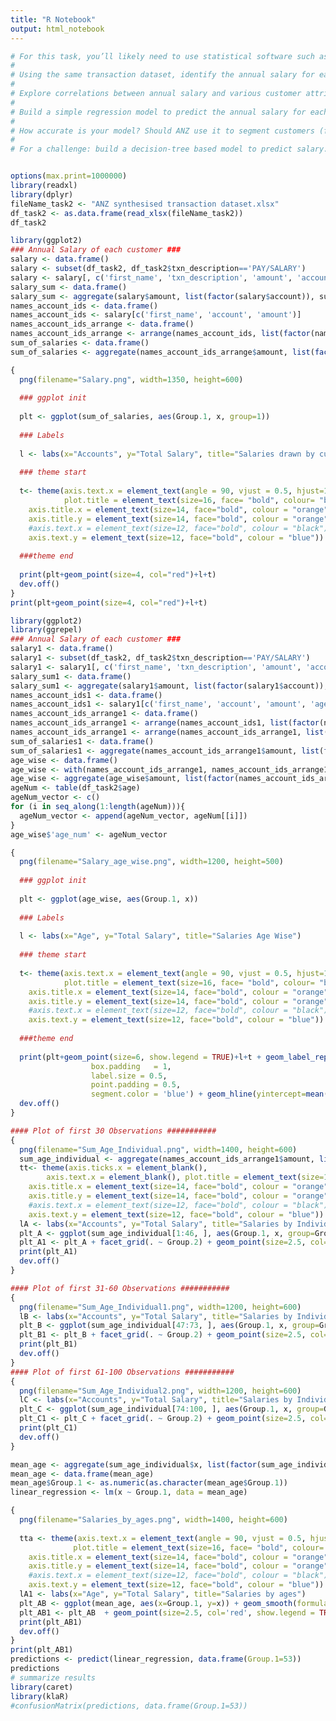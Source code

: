 ```yaml
---
title: "R Notebook"
output: html_notebook
---
```

 

```r

# For this task, you’ll likely need to use statistical software such as R, SAS, or Python.
# 
# Using the same transaction dataset, identify the annual salary for each customer
# 
# Explore correlations between annual salary and various customer attributes (e.g. age). These attributes could be those that are readily available in the data (e.g. age) or those that you construct or derive yourself (e.g. those relating to purchasing behaviour). Visualise any interesting correlations using a scatter plot.
# 
# Build a simple regression model to predict the annual salary for each customer using the attributes you identified above
# 
# How accurate is your model? Should ANZ use it to segment customers (for whom it does not have this data) into income brackets for reporting purposes?
# 
# For a challenge: build a decision-tree based model to predict salary. Does it perform better? How would you accurately test the performance of this model?


options(max.print=1000000)
library(readxl)
library(dplyr)
fileName_task2 <- "ANZ synthesised transaction dataset.xlsx"
df_task2 <- as.data.frame(read_xlsx(fileName_task2))
df_task2
```

```r
library(ggplot2)
### Annual Salary of each customer ###
salary <- data.frame()
salary <- subset(df_task2, df_task2$txn_description=='PAY/SALARY')
salary <- salary[, c('first_name', 'txn_description', 'amount', 'account')]
salary_sum <- data.frame()
salary_sum <- aggregate(salary$amount, list(factor(salary$account)), sum)
names_account_ids <- data.frame()
names_account_ids <- salary[c('first_name', 'account', 'amount')]
names_account_ids_arrange <- data.frame()
names_account_ids_arrange <- arrange(names_account_ids, list(factor(names_account_ids$account)))
sum_of_salaries <- data.frame()
sum_of_salaries <- aggregate(names_account_ids_arrange$amount, list(factor(names_account_ids_arrange$account) ), sum)

{
  png(filename="Salary.png", width=1350, height=600)
  
  ### ggplot init
  
  plt <- ggplot(sum_of_salaries, aes(Group.1, x, group=1))
  
  ### Labels
  
  l <- labs(x="Accounts", y="Total Salary", title="Salaries drawn by customers")
  
  ### theme start
  
  t<- theme(axis.text.x = element_text(angle = 90, vjust = 0.5, hjust=1, size=12, face="bold", colour = "blue"), 
            plot.title = element_text(size=16, face= "bold", colour= "brown" ),
    axis.title.x = element_text(size=14, face="bold", colour = "orange"),    
    axis.title.y = element_text(size=14, face="bold", colour = "orange"),    
    #axis.text.x = element_text(size=12, face="bold", colour = "black"), 
    axis.text.y = element_text(size=12, face="bold", colour = "blue")) 
  
  ###theme end
  
  print(plt+geom_point(size=4, col="red")+l+t)
  dev.off()
}
print(plt+geom_point(size=4, col="red")+l+t)

```
```r
library(ggplot2)
library(ggrepel)
### Annual Salary of each customer ###
salary1 <- data.frame()
salary1 <- subset(df_task2, df_task2$txn_description=='PAY/SALARY')
salary1 <- salary1[, c('first_name', 'txn_description', 'amount', 'account', 'age')]
salary_sum1 <- data.frame()
salary_sum1 <- aggregate(salary1$amount, list(factor(salary1$account)), sum)
names_account_ids1 <- data.frame()
names_account_ids1 <- salary1[c('first_name', 'account', 'amount', 'age')]
names_account_ids_arrange1 <- data.frame()
names_account_ids_arrange1 <- arrange(names_account_ids1, list(factor(names_account_ids1$account)))
names_account_ids_arrange1 <- arrange(names_account_ids_arrange1, list(factor(names_account_ids_arrange1$account)))
sum_of_salaries1 <- data.frame()
sum_of_salaries1 <- aggregate(names_account_ids_arrange1$amount, list(factor(names_account_ids_arrange1$account) ), sum)
age_wise <- data.frame()
age_wise <- with(names_account_ids_arrange1, names_account_ids_arrange1[order(age, amount),])
age_wise <- aggregate(age_wise$amount, list(factor(names_account_ids_arrange1$age)), sum)
ageNum <- table(df_task2$age)
ageNum_vector <- c()
for (i in seq_along(1:length(ageNum))){
  ageNum_vector <- append(ageNum_vector, ageNum[[i]])
}
age_wise$'age_num' <- ageNum_vector

{
  png(filename="Salary_age_wise.png", width=1200, height=500)
  
  ### ggplot init
  
  plt <- ggplot(age_wise, aes(Group.1, x))
  
  ### Labels
  
  l <- labs(x="Age", y="Total Salary", title="Salaries Age Wise")
  
  ### theme start
  
  t<- theme(axis.text.x = element_text(angle = 90, vjust = 0.5, hjust=1, size=12, face="bold", colour = "blue"), 
            plot.title = element_text(size=16, face= "bold", colour= "brown" ),
    axis.title.x = element_text(size=14, face="bold", colour = "orange"),    
    axis.title.y = element_text(size=14, face="bold", colour = "orange"),    
    #axis.text.x = element_text(size=12, face="bold", colour = "black"), 
    axis.text.y = element_text(size=12, face="bold", colour = "blue")) 
  
  ###theme end
  
  print(plt+geom_point(size=6, show.legend = TRUE)+l+t + geom_label_repel(aes(label = age_wise$age_num),
                  box.padding   = 1,
                  label.size = 0.5,
                  point.padding = 0.5,
                  segment.color = 'blue') + geom_hline(yintercept=mean(age_wise$x), show.legend = TRUE, colour='green', size=1.5))
  dev.off()
}

```

```r
#### Plot of first 30 Observations ###########
{
  png(filename="Sum_Age_Individual.png", width=1400, height=600)
  sum_age_individual <- aggregate(names_account_ids_arrange1$amount, list(factor(names_account_ids_arrange1$account), factor(names_account_ids_arrange1$age) ), sum)
  tt<- theme(axis.ticks.x = element_blank(),
        axis.text.x = element_blank(), plot.title = element_text(size=16, face= "bold", colour= "brown"), strip.text = element_text(size = 20, color = "dark green"),
    axis.title.x = element_text(size=14, face="bold", colour = "orange"),    
    axis.title.y = element_text(size=14, face="bold", colour = "orange"),    
    #axis.text.x = element_text(size=12, face="bold", colour = "black"), 
    axis.text.y = element_text(size=12, face="bold", colour = "blue"))
  lA <- labs(x="Accounts", y="Total Salary", title="Salaries by Individual Age")
  plt_A <- ggplot(sum_age_individual[1:46, ], aes(Group.1, x, group=Group.2))
  plt_A1 <- plt_A + facet_grid(. ~ Group.2) + geom_point(size=2.5, col='red') +lA + tt
  print(plt_A1)
  dev.off()
}

#### Plot of first 31-60 Observations ###########
{
  png(filename="Sum_Age_Individual1.png", width=1200, height=600)
  lB <- labs(x="Accounts", y="Total Salary", title="Salaries by Individual Age")
  plt_B <- ggplot(sum_age_individual[47:73, ], aes(Group.1, x, group=Group.2))
  plt_B1 <- plt_B + facet_grid(. ~ Group.2) + geom_point(size=2.5, col='red') + lB + tt
  print(plt_B1)
  dev.off()
}
#### Plot of first 61-100 Observations ###########
{
  png(filename="Sum_Age_Individual2.png", width=1200, height=600)
  lC <- labs(x="Accounts", y="Total Salary", title="Salaries by Individual Age")
  plt_C <- ggplot(sum_age_individual[74:100, ], aes(Group.1, x, group=Group.2))
  plt_C1 <- plt_C + facet_grid(. ~ Group.2) + geom_point(size=2.5, col='red') + lC + tt
  print(plt_C1)
  dev.off()
}

```

```r
mean_age <- aggregate(sum_age_individual$x, list(factor(sum_age_individual$Group.2)), mean)
mean_age <- data.frame(mean_age)
mean_age$Group.1 <- as.numeric(as.character(mean_age$Group.1))
linear_regression <- lm(x ~ Group.1, data = mean_age)

{
  png(filename="Salaries_by_ages.png", width=1400, height=600)
  
  tta <- theme(axis.text.x = element_text(angle = 90, vjust = 0.5, hjust=1, size=12, face="bold", colour = "blue"), 
              plot.title = element_text(size=16, face= "bold", colour= "brown"),
    axis.title.x = element_text(size=14, face="bold", colour = "orange"),    
    axis.title.y = element_text(size=14, face="bold", colour = "orange"),    
    #axis.text.x = element_text(size=12, face="bold", colour = "black"), 
    axis.text.y = element_text(size=12, face="bold", colour = "blue"))
  lA1 <- labs(x="Age", y="Total Salary", title="Salaries by ages")
  plt_AB <- ggplot(mean_age, aes(x=Group.1, y=x)) + geom_smooth(formula=y~x, method='lm', se=FALSE)
  plt_AB1 <- plt_AB  + geom_point(size=2.5, col='red', show.legend = TRUE)+ tta + lA1 + scale_x_continuous(breaks=seq(18, 78, 1))
  print(plt_AB1)
  dev.off()
}
print(plt_AB1)
predictions <- predict(linear_regression, data.frame(Group.1=53))
predictions
# summarize results
library(caret)
library(klaR)
#confusionMatrix(predictions, data.frame(Group.1=53))
```

